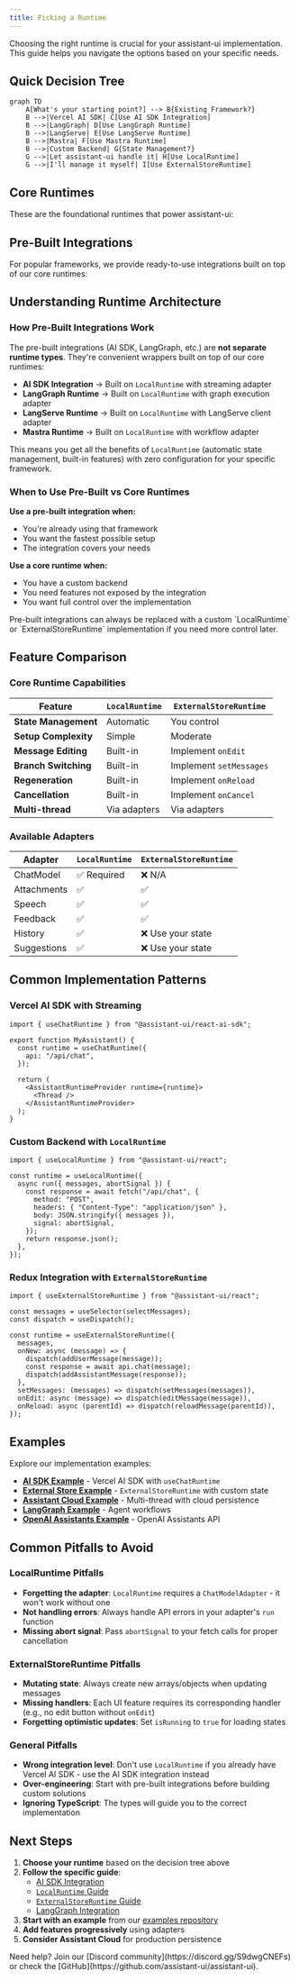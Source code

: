```yaml
---
title: Picking a Runtime
---
```



Choosing the right runtime is crucial for your assistant-ui implementation. This guide helps you navigate the options based on your specific needs.

## Quick Decision Tree

```mermaid
graph TD
    A[What's your starting point?] --> B{Existing Framework?}
    B -->|Vercel AI SDK| C[Use AI SDK Integration]
    B -->|LangGraph| D[Use LangGraph Runtime]
    B -->|LangServe| E[Use LangServe Runtime]
    B -->|Mastra| F[Use Mastra Runtime]
    B -->|Custom Backend| G{State Management?}
    G -->|Let assistant-ui handle it| H[Use LocalRuntime]
    G -->|I'll manage it myself| I[Use ExternalStoreRuntime]
```

## Core Runtimes

These are the foundational runtimes that power assistant-ui:

<Cards>
  <Card
    title="`LocalRuntime`"
    description="assistant-ui manages chat state internally. Simple adapter pattern for any backend."
    href="/docs/runtimes/custom/local"
  />
  <Card
    title="`ExternalStoreRuntime`"
    description="You control the state. Perfect for Redux, Zustand, or existing state management."
    href="/docs/runtimes/custom/external-store"
  />
</Cards>

## Pre-Built Integrations

For popular frameworks, we provide ready-to-use integrations built on top of our core runtimes:

<Cards>
  <Card
    title="Vercel AI SDK"
    description="For useChat and useAssistant hooks - streaming with all major providers"
    href="/docs/runtimes/ai-sdk/use-chat"
  />
  <Card
    title="Data Stream Protocol"
    description="For custom backends using the data stream protocol standard"
    href="/docs/runtimes/data-stream"
  />
  <Card
    title="LangGraph"
    description="For complex agent workflows with LangChain's graph framework"
    href="/docs/runtimes/langgraph"
  />
  <Card
    title="LangServe"
    description="For LangChain applications deployed with LangServe"
    href="/docs/runtimes/langserve"
  />
  <Card
    title="Mastra"
    description="For workflow orchestration with Mastra's ecosystem"
    href="/docs/runtimes/mastra/overview"
  />
</Cards>

## Understanding Runtime Architecture

### How Pre-Built Integrations Work

The pre-built integrations (AI SDK, LangGraph, etc.) are **not separate runtime types**. They're convenient wrappers built on top of our core runtimes:

- **AI SDK Integration** → Built on `LocalRuntime` with streaming adapter
- **LangGraph Runtime** → Built on `LocalRuntime` with graph execution adapter
- **LangServe Runtime** → Built on `LocalRuntime` with LangServe client adapter
- **Mastra Runtime** → Built on `LocalRuntime` with workflow adapter

This means you get all the benefits of `LocalRuntime` (automatic state management, built-in features) with zero configuration for your specific framework.

### When to Use Pre-Built vs Core Runtimes

**Use a pre-built integration when:**
- You're already using that framework
- You want the fastest possible setup
- The integration covers your needs

**Use a core runtime when:**
- You have a custom backend
- You need features not exposed by the integration
- You want full control over the implementation

<Callout>
Pre-built integrations can always be replaced with a custom `LocalRuntime` or `ExternalStoreRuntime` implementation if you need more control later.
</Callout>

## Feature Comparison

### Core Runtime Capabilities

| Feature | `LocalRuntime` | `ExternalStoreRuntime` |
| ------- | -------------- | ---------------------- |
| **State Management** | Automatic | You control |
| **Setup Complexity** | Simple | Moderate |
| **Message Editing** | Built-in | Implement `onEdit` |
| **Branch Switching** | Built-in | Implement `setMessages` |
| **Regeneration** | Built-in | Implement `onReload` |
| **Cancellation** | Built-in | Implement `onCancel` |
| **Multi-thread** | Via adapters | Via adapters |

### Available Adapters

| Adapter | `LocalRuntime` | `ExternalStoreRuntime` |
| ------- | -------------- | ---------------------- |
| ChatModel | ✅ Required | ❌ N/A |
| Attachments | ✅ | ✅ |
| Speech | ✅ | ✅ |
| Feedback | ✅ | ✅ |
| History | ✅ | ❌ Use your state |
| Suggestions | ✅ | ❌ Use your state |

## Common Implementation Patterns

### Vercel AI SDK with Streaming

```tsx
import { useChatRuntime } from "@assistant-ui/react-ai-sdk";

export function MyAssistant() {
  const runtime = useChatRuntime({
    api: "/api/chat",
  });

  return (
    <AssistantRuntimeProvider runtime={runtime}>
      <Thread />
    </AssistantRuntimeProvider>
  );
}
```

### Custom Backend with `LocalRuntime`

```tsx
import { useLocalRuntime } from "@assistant-ui/react";

const runtime = useLocalRuntime({
  async run({ messages, abortSignal }) {
    const response = await fetch("/api/chat", {
      method: "POST",
      headers: { "Content-Type": "application/json" },
      body: JSON.stringify({ messages }),
      signal: abortSignal,
    });
    return response.json();
  },
});
```

### Redux Integration with `ExternalStoreRuntime`

```tsx
import { useExternalStoreRuntime } from "@assistant-ui/react";

const messages = useSelector(selectMessages);
const dispatch = useDispatch();

const runtime = useExternalStoreRuntime({
  messages,
  onNew: async (message) => {
    dispatch(addUserMessage(message));
    const response = await api.chat(message);
    dispatch(addAssistantMessage(response));
  },
  setMessages: (messages) => dispatch(setMessages(messages)),
  onEdit: async (message) => dispatch(editMessage(message)),
  onReload: async (parentId) => dispatch(reloadMessage(parentId)),
});
```

## Examples

Explore our implementation examples:

- **[AI SDK Example](https://github.com/assistant-ui/assistant-ui/tree/main/examples/with-ai-sdk)** - Vercel AI SDK with `useChatRuntime`
- **[External Store Example](https://github.com/assistant-ui/assistant-ui/tree/main/examples/with-external-store)** - `ExternalStoreRuntime` with custom state
- **[Assistant Cloud Example](https://github.com/assistant-ui/assistant-ui/tree/main/examples/with-cloud)** - Multi-thread with cloud persistence
- **[LangGraph Example](https://github.com/assistant-ui/assistant-ui/tree/main/examples/with-langgraph)** - Agent workflows
- **[OpenAI Assistants Example](https://github.com/assistant-ui/assistant-ui/tree/main/examples/with-openai-assistants)** - OpenAI Assistants API

## Common Pitfalls to Avoid

### LocalRuntime Pitfalls
- **Forgetting the adapter**: `LocalRuntime` requires a `ChatModelAdapter` - it won't work without one
- **Not handling errors**: Always handle API errors in your adapter's `run` function
- **Missing abort signal**: Pass `abortSignal` to your fetch calls for proper cancellation

### ExternalStoreRuntime Pitfalls
- **Mutating state**: Always create new arrays/objects when updating messages
- **Missing handlers**: Each UI feature requires its corresponding handler (e.g., no edit button without `onEdit`)
- **Forgetting optimistic updates**: Set `isRunning` to `true` for loading states

### General Pitfalls
- **Wrong integration level**: Don't use `LocalRuntime` if you already have Vercel AI SDK - use the AI SDK integration instead
- **Over-engineering**: Start with pre-built integrations before building custom solutions
- **Ignoring TypeScript**: The types will guide you to the correct implementation

## Next Steps

1. **Choose your runtime** based on the decision tree above
2. **Follow the specific guide**:
   - [AI SDK Integration](/docs/runtimes/ai-sdk/use-chat)
   - [`LocalRuntime` Guide](/docs/runtimes/custom/local)
   - [`ExternalStoreRuntime` Guide](/docs/runtimes/custom/external-store)
   - [LangGraph Integration](/docs/runtimes/langgraph)
3. **Start with an example** from our [examples repository](https://github.com/assistant-ui/assistant-ui/tree/main/examples)
4. **Add features progressively** using adapters
5. **Consider Assistant Cloud** for production persistence

<Callout type="info">
Need help? Join our [Discord community](https://discord.gg/S9dwgCNEFs) or check the [GitHub](https://github.com/assistant-ui/assistant-ui).
</Callout>
